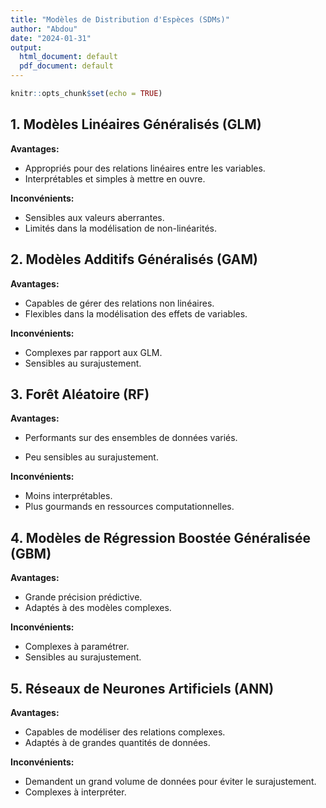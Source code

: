 ```yaml
---
title: "Modèles de Distribution d'Espèces (SDMs)"
author: "Abdou"
date: "2024-01-31"
output:
  html_document: default
  pdf_document: default
---
```


```r
knitr::opts_chunk$set(echo = TRUE)
```



## 1. Modèles Linéaires Généralisés (GLM)

**Avantages:**

- Appropriés pour des relations linéaires entre les variables.
- Interprétables et simples à mettre en ouvre.

**Inconvénients:**

- Sensibles aux valeurs aberrantes.
- Limités dans la modélisation de non-linéarités.

## 2. Modèles Additifs Généralisés (GAM)

**Avantages:**

- Capables de gérer des relations non linéaires.
- Flexibles dans la modélisation des effets de variables.

**Inconvénients:**

- Complexes par rapport aux GLM.
- Sensibles au surajustement.

## 3. Forêt Aléatoire (RF)

**Avantages:**

- Performants sur des ensembles de données variés.

- Peu sensibles au surajustement.

**Inconvénients:**

- Moins interprétables.
- Plus gourmands en ressources computationnelles.

## 4. Modèles de Régression Boostée Généralisée (GBM)

**Avantages:**

- Grande précision prédictive.
- Adaptés à des modèles complexes.

**Inconvénients:**

- Complexes à paramétrer.
- Sensibles au surajustement.

## 5. Réseaux de Neurones Artificiels (ANN)

**Avantages:**

- Capables de modéliser des relations complexes.
- Adaptés à de grandes quantités de données.

**Inconvénients:**

- Demandent un grand volume de données pour éviter le surajustement.
- Complexes à interpréter.

